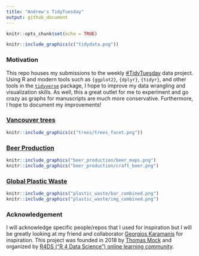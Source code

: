 ```yaml
---
title: "Andrew's TidyTuesday"
output: github_document
---
```


```r
knitr::opts_chunk$set(echo = TRUE)
```

```r
knitr::include_graphics(c("tidydata.png"))
```

### Motivation
This repo houses my submissions to the weekly [#TidyTuesday](https://github.com/rfordatascience/tidytuesday) data project. Using R and modern tools such as `{ggplot2}`, `{dplyr}`, `{tidyr}`, and other tools in the  [`tidyverse`](https://www.tidyverse.org) package, I hope to improve my data wrangling and visualization skills. As well, this a great outlet for me to experiment and go crazy as graphs for manuscripts are much more conservative. Furthermore, I hope to document my improvements!

### [Vancouver trees](https://github.com/andr3wli/tidytuesday/tree/main/trees)

```r
knitr::include_graphics(c("trees/trees_facet.png"))
```

### [Beer Production](https://github.com/rfordatascience/tidytuesday/blob/master/data/2020/2020-03-31/readme.md)

```r
knitr::include_graphics("beer_production/beer_maps.png")
knitr::include_graphics("beer_production/craft_beer.png")
```

### [Global Plastic Waste](https://github.com/rfordatascience/tidytuesday/tree/master/data/2019/2019-05-21)

```r
knitr::include_graphics("plastic_waste/bar_combined.png")
knitr::include_graphics("plastic_waste/img_combined.png")
```

### Acknowledgement
I will acknowledge specific people/repos that I used for inspiration but I will be greatly looking at my friend and collaborator [Georgios Karamanis](https://github.com/gkaramanis) for inspiration. This project was founded in 2018 by [Thomas Mock](https://thomasmock.netlify.app) and organized by [R4DS ("R 4 Data Science") online learning community](https://twitter.com/r4dscommunity).